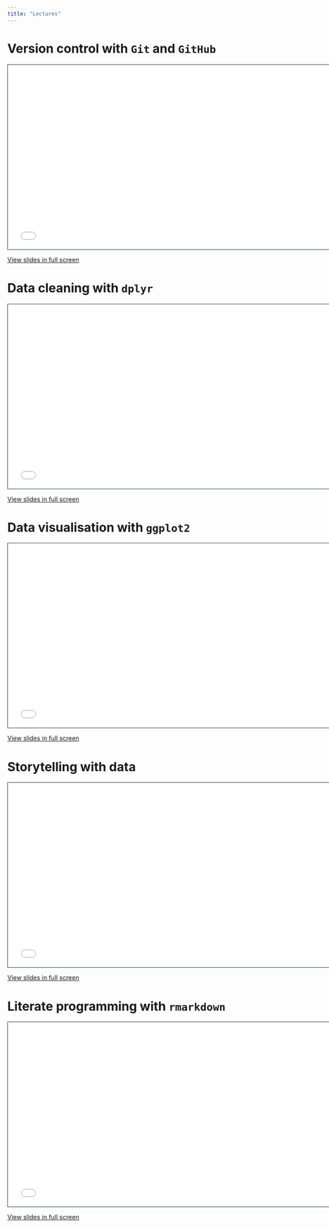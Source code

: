 ```yaml
---
title: "Lectures"
---
```


# Version control with `Git` and `GitHub`

```{=html}
<iframe src="lecture-git-github.html" height="420" width="747" style="border: 1px solid #2e3846;"></iframe>
```

<a href='lecture-git-github.html' target="_blank">View slides in full screen</a>


# Data cleaning with `dplyr`

```{=html}
<iframe src="lecture-data-cleaning.html" height="420" width="747" style="border: 1px solid #2e3846;"></iframe>
```

<a href='lecture-data-cleaning.html' target="_blank">View slides in full screen</a>


# Data visualisation with `ggplot2`

```{=html}
<iframe src="lecture-data-vis.html" height="420" width="747" style="border: 1px solid #2e3846;"></iframe>
```

<a href='lecture-data-vis.html' target="_blank">View slides in full screen</a>

# Storytelling with data

```{=html}
<iframe src="lecture-storytelling.html" height="420" width="747" style="border: 1px solid #2e3846;"></iframe>
```

<a href='lecture-storytelling.html' target="_blank">View slides in full screen</a>


# Literate programming with `rmarkdown`

```{=html}
<iframe src="lecture-literate-programming.html" height="420" width="747" style="border: 1px solid #2e3846;"></iframe>
```

<a href='lecture-literate-programming.html' target="_blank">View slides in full screen</a>
